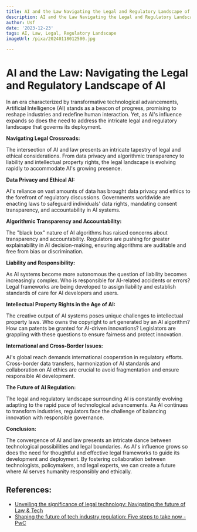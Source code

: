 ```yaml
---
title: AI and the Law Navigating the Legal and Regulatory Landscape of AI
description: AI and the Law Navigating the Legal and Regulatory Landscape of AI
author: Usf
date: '2023-12-23'
tags: AI, Law, Legal, Regulatory Landscape
imageUrl: /pixa/20240118012500.jpg

---
```

#  **AI and the Law: Navigating the Legal and Regulatory Landscape of AI**

In  an era characterized  by transformative technological advancements, Artificial Intelligence (AI) stands as a beacon of progress, promising to reshape industries and redefine human interaction. Yet, as AI's influence expands so does the need to address the intricate legal and regulatory landscape that governs its deployment.

**Navigating Legal Crossroads:**

The intersection of AI and law presents an intricate tapestry of legal and  ethical considerations. From data privacy and algorithmic transparency to liability and intellectual property rights, the legal landscape is evolving rapidly  to  accommodate AI's growing presence.

**Data Privacy and Ethical AI:**

AI's reliance on vast amounts of data has brought data privacy and  ethics to the forefront  of regulatory discussions.  Governments worldwide are enacting  laws to safeguard individuals' data rights, mandating consent transparency, and  accountability in AI systems.

**Algorithmic Transparency and Accountability:**

The "black box" nature of AI algorithms has raised concerns about transparency and accountability. Regulators  are  pushing  for greater explainability in AI decision-making, ensuring algorithms are auditable and free from bias or discrimination.

**Liability and  Responsibility:**

As AI systems become more autonomous the question of liability becomes increasingly complex.  Who is responsible for AI-related accidents or errors? Legal frameworks are being developed to assign liability and  establish standards of  care  for AI  developers and users.

**Intellectual Property  Rights in  the Age of AI:**

The creative  output of AI systems poses unique challenges to intellectual property  laws. Who owns the  copyright to art generated by an AI algorithm?  How can patents be granted for AI-driven innovations? Legislators are grappling with these questions to ensure fairness and protect innovation.

**International and Cross-Border Issues:**

AI's  global reach demands international cooperation in regulatory efforts. Cross-border data transfers, harmonization of AI standards and collaboration on AI ethics  are crucial to  avoid fragmentation  and ensure  responsible AI development.

**The Future of AI Regulation:**

The legal and regulatory landscape surrounding AI is constantly evolving adapting to the rapid pace of  technological  advancements. As AI continues to transform industries, regulators face the challenge of balancing innovation with responsible governance.

**Conclusion:**

The convergence of AI and law presents an intricate dance between technological possibilities  and legal boundaries.  As  AI's influence  grows  so does the need for thoughtful and effective legal frameworks to guide its development and deployment. By fostering collaboration between technologists, policymakers, and legal experts, we can create a future where AI serves humanity responsibly and ethically.

## References:
- [Unveiling the significance of legal technology: Navigating the future of Law & Tech](https://www.linkedin.com/pulse/unveiling-significance-legal-technology-navigating-future-sesum-tbmse?trk=article-ssr-frontend-pulse_more-articles_related-content-card)
- [Shaping the future of tech industry regulation: Five steps to take now - PwC](https://www.pwc.com/us/en/industries/tmt/library/future-of-tech-regulation.html)
